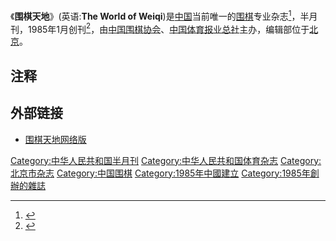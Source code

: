 《'''围棋天地'''》(英语:'''The World of Weiqi''')是[[中国|中国]]当前唯一的[[围棋|围棋]]专业杂志<ref>{{cite web|url=http://sports.sohu.com/80/93/news211309380.shtml|title=谢锐：中国围棋媒体现状白皮书--报纸杂志篇|publisher=[[搜狐|搜狐]]|date=2003年7月21日|accessdate=2017年1月29日|archive-date=2006年6月13日|archive-url=https://web.archive.org/web/20060613004402/http://sports.sohu.com/80/93/news211309380.shtml|dead-url=no}}</ref>，半月刊，1985年1月创刊<ref>{{cite web|url=http://sports.sina.com.cn/up/2167.shtml|title=《围棋天地》简介|publisher=[[新浪|新浪]]|date=2003年1月28日|accessdate=2017年1月29日|archive-date=2017年2月2日|archive-url=https://web.archive.org/web/20170202061114/http://sports.sina.com.cn/up/2167.shtml|dead-url=no}}</ref>，由[[中国围棋协会|中国围棋协会]]、[[中国体育报业总社|中国体育报业总社]]主办，编辑部位于[[北京|北京]]。

==注释==
{{Reflist}}

==外部链接==
* [http://sports.sina.com.cn/z/tiandi/ 围棋天地网络版]{{Wayback|url=http://sports.sina.com.cn/z/tiandi/ |date=20061022010146 }}

{{棋类小作品}}
[[Category:中华人民共和国半月刊|Category:中华人民共和国半月刊]]
[[Category:中华人民共和国体育杂志|Category:中华人民共和国体育杂志]]
[[Category:北京市杂志|Category:北京市杂志]]
[[Category:中国围棋|Category:中国围棋]]
[[Category:1985年中國建立|Category:1985年中國建立]]
[[Category:1985年創辦的雜誌|Category:1985年創辦的雜誌]]